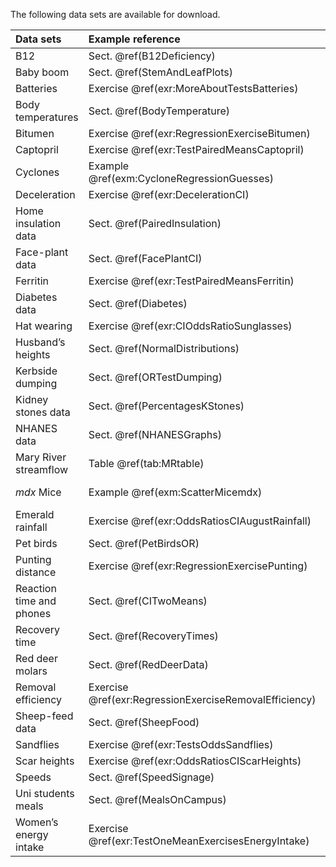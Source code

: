 
The following data sets are available for download.

Data sets                  |  Example reference              | SPSS format           |    `csv` (`jamovi`) format
:--------------------------+:--------------------------------+-----------------------+-------------------------------:
B12                        | Sect. \@ref(B12Deficiency)      | [B12-Long.sav](./Data/B12-Long.sav) | [B12-Long.csv](./Data/B12-Long.sav)
Baby boom                  | Sect. \@ref(StemAndLeafPlots)   | [BabyBoom.sav](./Data/BabyBoom.sav) | [BabyBoom.csv](./Data/BabyBoom.csv)
Batteries                  | Exercise \@ref(exr:MoreAboutTestsBatteries) | | [Battery.csv](Data/Battery.csv)
Body temperatures          | Sect. \@ref(BodyTemperature)    | [BodyTemp.sav](./Data/BodyTemp.sav) | [BodyTemp.csv](./Data/BodyTemp.csv)
Bitumen                    | Exercise \@ref(exr:RegressionExerciseBitumen) | [Bitumen.sav](./Data/Bitumen.sav) | [Bitumen.csv](./Data/Bitumen.csv)
Captopril                  | Exercise \@ref(exr:TestPairedMeansCaptopril)          | [Captopril.sav](./Data/Captopril.sav) | [Captopril.csv](./Data/Captopril.csv)
Cyclones                   | Example \@ref(exm:CycloneRegressionGuesses) | [Cyclones.sav](./Data/Cyclones.sav) | [Cyclones.csv](./Data/Cyclones.csv)
Deceleration               | Exercise \@ref(exr:DecelerationCI) | | [Deceleration.csv](./Data/Deceleration.csv)
Home insulation data       | Sect. \@ref(PairedInsulation)   | [InsulationBeforeAfter.sav](./Data/InsulationBeforeAfter.sav) | [InsulationBeforeAfter.csv](./Data/InsulationBeforeAfter.csv)
Face-plant data            | Sect. \@ref(FacePlantCI)        | [forwardfall.sav](./Data/forwardfall.sav)       | [forwardfall.csv](./Data/forwardfall.csv)  
Ferritin                   | Exercise \@ref(exr:TestPairedMeansFerritin) | | [Ferritin.csv](./Data/Ferritin.csv)
Diabetes data              | Sect. \@ref(Diabetes)           | [Diabetes.sav](./Data/Diabetes.sav) | [Diabetes.csv](./Data/Diabetes.csv)
Hat wearing                | Exercise \@ref(exr:CIOddsRatioSunglasses) | \ [HatSunglasses.csv](Data/HatSunglasses.csv)
Husband's heights          | Sect. \@ref(NormalDistributions) | | [HusbandWife.csv](./Data/HusbandWife.csv]
Kerbside dumping           | Sect. \@ref(ORTestDumping)      | [Kerbside.sav](./Data/Kerbside.sav)
Kidney stones data         | Sect. \@ref(PercentagesKStones) | [KStones.sav](./Data/KStones.sav)
NHANES data                | Sect. \@ref(NHANESGraphs)       | [NHANES.sav](./Data/NHANES.sav)  
Mary River streamflow      | Table \@ref(tab:MRtable)        | |[138110A.csv](./Data/138110A.csv)
*mdx* Mice                 | Example \@ref(exm:ScatterMicemdx) |  | (mdxMice.csv)[./Data/mdxMice.csv]
Emerald rainfall           | Exercise \@ref(exr:OddsRatiosCIAugustRainfall)  | [EmeraldRain.sav](./Data/EmeraldRain.sav)
Pet birds                  | Sect. \@ref(PetBirdsOR)         | [PetBirds.sav](./Data/PetBirds.sav)
Punting distance           | Exercise \@ref(exr:RegressionExercisePunting)         | [Punting.sav](./Data/Punting.sav) | [Punting.csv](./Data/Punting.csv)
Reaction time and phones   | Sect. \@ref(CITwoMeans)         | [ReactionTimePhoneInd.sav](./Data/ReactionTimePhoneInd.sav) | [ReactionTimePhoneInd.csv](//Data/ReactionTimePhoneInd.csv)
Recovery time              | Sect. \@ref(RecoveryTimes)      | [RecoveryTimes.sav](./Data/RecoveryTimes.sav)
Red deer molars            | Sect. \@ref(RedDeerData)        | [reddeer.sav](./Data/reddeer.sav) | [RedDeer.csv](./Data/RedDeer.csv)
Removal efficiency         | Exercise \@ref(exr:RegressionExerciseRemovalEfficiency)                   | [Removal.sav](./Data/Removal.sav)  | [Removal.csv](./Data/Removal.csv)
Sheep-feed data            | Sect. \@ref(SheepFood)          | [Ruminant.sav](./Data/Ruminant.sav)  | [Ruminant.csv](./Data/Ruminant.csv)
Sandflies                  | Exercise \@ref(exr:TestsOddsSandflies)             | [Sandfly.sav](./Data/Sandfly.sav)
Scar heights               | Exercise \@ref(exr:OddsRatiosCIScarHeights)        | [ScarHeight.sav](./Data/ScarHeight.sav)
Speeds                     | Sect. \@ref(SpeedSignage) | | [Speed.csv](./Data/Speed.csv)
Uni students meals         | Sect. \@ref(MealsOnCampus)      | [UniStudentsLong.sav](./Data/UniStudentsLong.sav)
Women's energy intake      | Exercise \@ref(exr:TestOneMeanExercisesEnergyIntake)       | [WomenEnergy.sav](./Data/WomenEnergy.sav)
